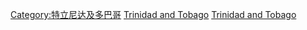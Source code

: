 [[Category:特立尼达及多巴哥|Category:特立尼达及多巴哥]]
[[Category:北美洲各国历史|Trinidad and Tobago]]
[[Category:各島嶼歷史|Trinidad and Tobago]]